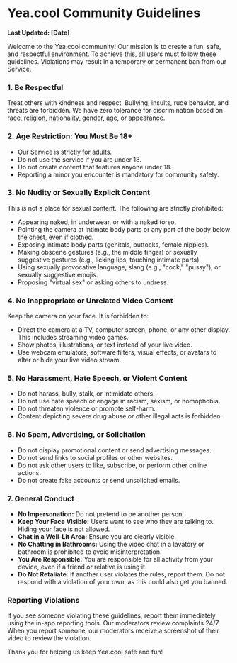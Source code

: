 # Yea.cool Community Guidelines

**Last Updated: [Date]**

Welcome to the Yea.cool community! Our mission is to create a fun, safe, and respectful environment. To achieve this, all users must follow these guidelines. Violations may result in a temporary or permanent ban from our Service.

### 1. Be Respectful

Treat others with kindness and respect. Bullying, insults, rude behavior, and threats are forbidden. We have zero tolerance for discrimination based on race, religion, nationality, gender, age, or appearance.

### 2. Age Restriction: You Must Be 18+

- Our Service is strictly for adults.
- Do not use the service if you are under 18.
- Do not create content that features anyone under 18.
- Reporting a minor you encounter is mandatory for community safety.

### 3. No Nudity or Sexually Explicit Content

This is not a place for sexual content. The following are strictly prohibited:
- Appearing naked, in underwear, or with a naked torso.
- Pointing the camera at intimate body parts or any part of the body below the chest, even if clothed.
- Exposing intimate body parts (genitals, buttocks, female nipples).
- Making obscene gestures (e.g., the middle finger) or sexually suggestive gestures (e.g., licking lips, touching intimate parts).
- Using sexually provocative language, slang (e.g., "cock," "pussy"), or sexually suggestive emojis.
- Proposing "virtual sex" or asking others to undress.

### 4. No Inappropriate or Unrelated Video Content

Keep the camera on your face. It is forbidden to:
- Direct the camera at a TV, computer screen, phone, or any other display. This includes streaming video games.
- Show photos, illustrations, or text instead of your live video.
- Use webcam emulators, software filters, visual effects, or avatars to alter or hide your live video stream.

### 5. No Harassment, Hate Speech, or Violent Content

- Do not harass, bully, stalk, or intimidate others.
- Do not use hate speech or engage in racism, sexism, or homophobia.
- Do not threaten violence or promote self-harm.
- Content depicting severe drug abuse or other illegal acts is forbidden.

### 6. No Spam, Advertising, or Solicitation

- Do not display promotional content or send advertising messages.
- Do not send links to social profiles or other websites.
- Do not ask other users to like, subscribe, or perform other online actions.
- Do not create fake accounts or send unsolicited emails.

### 7. General Conduct

- **No Impersonation:** Do not pretend to be another person.
- **Keep Your Face Visible:** Users want to see who they are talking to. Hiding your face is not allowed.
- **Chat in a Well-Lit Area:** Ensure you are clearly visible.
- **No Chatting in Bathrooms:** Using the video chat in a lavatory or bathroom is prohibited to avoid misinterpretation.
- **You Are Responsible:** You are responsible for all activity from your device, even if a friend or relative is using it.
- **Do Not Retaliate:** If another user violates the rules, report them. Do not respond with a violation of your own, as this could also get you banned.

### Reporting Violations

If you see someone violating these guidelines, report them immediately using the in-app reporting tools. Our moderators review complaints 24/7. When you report someone, our moderators receive a screenshot of their video to review the violation.

Thank you for helping us keep Yea.cool safe and fun!